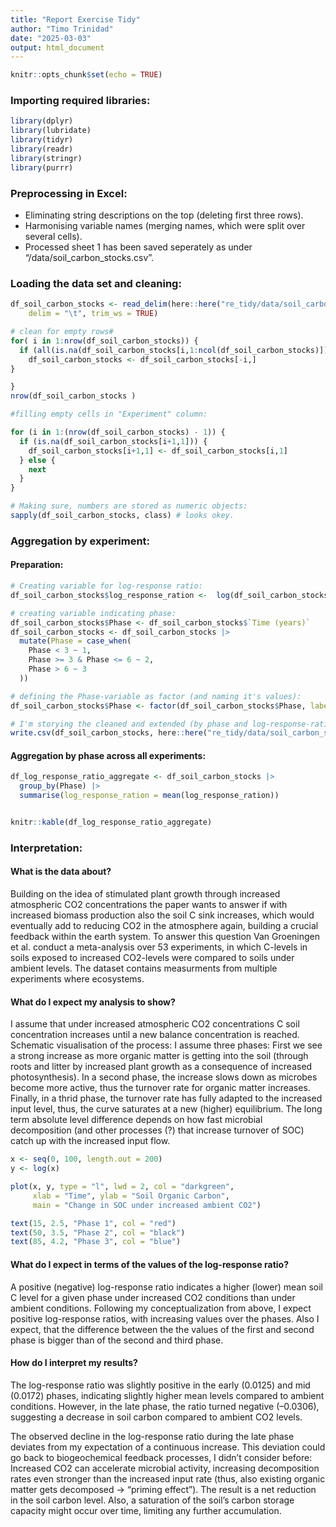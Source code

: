 ```yaml
---
title: "Report Exercise Tidy"
author: "Timo Trinidad"
date: "2025-03-03"
output: html_document
---
```


```r
knitr::opts_chunk$set(echo = TRUE)
```

### Importing required libraries: 
```r
library(dplyr)
library(lubridate)
library(tidyr)
library(readr)
library(stringr)
library(purrr)
```

### Preprocessing in Excel: 
  - Eliminating string descriptions on the top (deleting first three rows).
  - Harmonising variable names (merging names, which were split over several cells).
  - Processed sheet 1 has been saved seperately as under "/data/soil_carbon_stocks.csv".
  
### Loading the data set and cleaning: 
```r
df_soil_carbon_stocks <- read_delim(here::here("re_tidy/data/soil_carbon_stocks.csv"), 
    delim = "\t", trim_ws = TRUE)

# clean for empty rows#
for( i in 1:nrow(df_soil_carbon_stocks)) {
  if (all(is.na(df_soil_carbon_stocks[i,1:ncol(df_soil_carbon_stocks)]))) {
    df_soil_carbon_stocks <- df_soil_carbon_stocks[-i,]
}

}
nrow(df_soil_carbon_stocks )

#filling empty cells in "Experiment" column: 

for (i in 1:(nrow(df_soil_carbon_stocks) - 1)) {
  if (is.na(df_soil_carbon_stocks[i+1,1])) {
    df_soil_carbon_stocks[i+1,1] <- df_soil_carbon_stocks[i,1]
  } else {
    next
  }
}

# Making sure, numbers are stored as numeric objects: 
sapply(df_soil_carbon_stocks, class) # looks okey.

```


### Aggregation by experiment: 

#### Preparation: 
```r
# Creating variable for log-response ratio:
df_soil_carbon_stocks$log_response_ration <-  log(df_soil_carbon_stocks$`g C m-2 mean increased CO2`/ df_soil_carbon_stocks$`g C m-2 mean ambient CO2`)

# creating variable indicating phase: 
df_soil_carbon_stocks$Phase <- df_soil_carbon_stocks$`Time (years)`
df_soil_carbon_stocks <- df_soil_carbon_stocks |> 
  mutate(Phase = case_when(
    Phase < 3 ~ 1,
    Phase >= 3 & Phase <= 6 ~ 2,
    Phase > 6 ~ 3
  ))

# defining the Phase-variable as factor (and naming it's values):
df_soil_carbon_stocks$Phase <- factor(df_soil_carbon_stocks$Phase, labels = c("early", "mid", "late"))

# I'm storying the cleaned and extended (by phase and log-response-ratio variables) data frame table as "*_ready.csv ()" (ready for analysis):
write.csv(df_soil_carbon_stocks, here::here("re_tidy/data/soil_carbon_stocks_ready.csv"), row.names =  FALSE)

```

#### Aggregation by phase across all experiments:
```r
df_log_response_ratio_aggregate <- df_soil_carbon_stocks |> 
  group_by(Phase) |> 
  summarise(log_response_ration = mean(log_response_ration))


knitr::kable(df_log_response_ratio_aggregate)
```

### Interpretation: 

#### What is the data about?
Building on the idea of stimulated plant growth through increased atmospheric CO2 concentrations the paper wants to answer if with increased biomass production also the soil C sink increases, which would eventually add to reducing CO2 in the atmosphere again, building a crucial feedback within the earth system. To answer this question Van Groeningen et al. conduct a meta-analysis over 53 experiments, in which C-levels in soils exposed to increased CO2-levels were compared to soils under ambient levels. The dataset contains measurments from multiple experiments where ecosystems.

#### What do I expect my analysis to show?
I assume that under increased atmospheric CO2 concentrations C soil concentration increases until a new balance concentration is reached.
Schematic visualisation of the process: I assume three phases: First we see a strong increase as more organic matter is getting into the soil (through roots and litter by increased plant growth as a consequence of increased photosynthesis). In a second phase, the increase slows down as microbes become more active, thus the turnover rate for organic matter increases. Finally, in a thrid phase, the turnover rate has fully adapted to the increased input level, thus, the curve saturates at a new (higher) equilibrium. 
The long term absolute level difference depends on how fast microbial decomposition (and other processes (?) that increase turnover of SOC) catch up with the increased input flow.

```r
x <- seq(0, 100, length.out = 200)
y <- log(x)

plot(x, y, type = "l", lwd = 2, col = "darkgreen", 
     xlab = "Time", ylab = "Soil Organic Carbon", 
     main = "Change in SOC under increased ambient CO2")

text(15, 2.5, "Phase 1", col = "red")
text(50, 3.5, "Phase 2", col = "black")
text(85, 4.2, "Phase 3", col = "blue")

```

#### What do I expect in terms of the values of the log-response ratio?
A positive (negative) log-response ratio indicates a higher (lower) mean soil C level for a given phase under increased CO2 conditions than under ambient conditions. Following my conceptualization from above, I expect positive log-response ratios, with increasing values over the phases. Also I expect, that the difference between the the values of the first and second phase is bigger than of the second and third phase. 

#### How do I interpret my results?
The log-response ratio was slightly positive in the early (0.0125) and mid (0.0172) phases, indicating slightly higher mean levels compared to ambient conditions. However, in the late phase, the ratio turned negative (–0.0306), suggesting a decrease in soil carbon compared to ambient CO2 levels.

The observed decline in the log-response ratio during the late phase deviates from my expectation of a continuous increase. This deviation could go back to biogeochemical feedback processes, I didn't consider before: Increased CO2 can accelerate microbial activity, increasing decomposition rates even stronger than the increased input rate (thus, also existing organic matter gets decomposed -> "priming effect"). The result is a net reduction in the soil carbon level. Also, a saturation of the soil's carbon storage capacity might occur over time, limiting any further accumulation.
